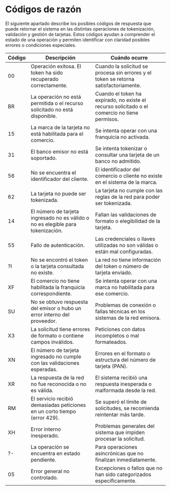 # Códigos de razón

El siguiente apartado describe los posibles códigos de respuesta que puede retornar el sistema en las distintas operaciones de tokenización, validación y gestión de tarjetas. Estos códigos ayudan a comprender el estado de una operación y permiten identificar con claridad posibles errores o condiciones especiales.

| Código | Descripción                                                                                      | Cuándo ocurre                                                                                 |
|--------|--------------------------------------------------------------------------------------------------|-----------------------------------------------------------------------------------------------|
| 00     | Operación exitosa. El token ha sido recuperado correctamente.                                    | Cuando la solicitud se procesa sin errores y el token se retorna satisfactoriamente.          |
| BR     | La operación no está permitida o el recurso solicitado no está disponible.                       | Cuando el token ha expirado, no existe el recurso solicitado o el comercio no tiene permisos. |
| 15     | La marca de la tarjeta no está habilitada para el comercio.                                      | Se intenta operar con una franquicia no activada.                                             |
| 31     | El banco emisor no está soportado.                                                               | Se intenta tokenizar o consultar una tarjeta de un banco no admitido.                         |
| 56     | No se encuentra el identificador del cliente.                                                    | El identificador del comercio o cliente no existe en el sistema de la marca.                  |
| 62     | La tarjeta no puede ser tokenizada.                                                              | La tarjeta no cumple con las reglas de la red para poder ser tokenizada.                      |
| 14     | El número de tarjeta ingresado no es válido o no es elegible para tokenización.                  | Fallan las validaciones de formato o elegibilidad de la tarjeta.                              |
| 55     | Fallo de autenticación.                                                                          | Las credenciales o llaves utilizadas no son válidas o están mal configuradas.                 |
| ?I     | No se encontró el token o la tarjeta consultada no existe.                                       | La red no tiene información del token o número de tarjeta enviado.                            |
| XF     | El comercio no tiene habilitada la franquicia correspondiente.                                   | Se intenta operar con una marca no habilitada para ese comercio.                              |
| SU     | No se obtuvo respuesta del emisor o hubo un error interno del proveedor.                         | Problemas de conexión o fallas técnicas en los sistemas de la red emisora.                    |
| X3     | La solicitud tiene errores de formato o contiene campos inválidos.                               | Peticiones con datos incompletos o mal formateados.                                           |
| XN     | El número de tarjeta ingresado no cumple con las validaciones esperadas.                         | Errores en el formato o estructura del número de tarjeta (PAN).                               |
| XR     | La respuesta de la red no fue reconocida o no es válida.                                         | El sistema recibió una respuesta inesperada o malformada desde la red.                        |
| RM     | El servicio recibió demasiadas peticiones en un corto tiempo (error 429).                        | Se superó el límite de solicitudes, se recomienda reintentar más tarde.                       |
| XH     | Error interno inesperado.                                                                        | Problemas generales del sistema que impiden procesar la solicitud.                            |
| ?-     | La operación se encuentra en estado pendiente.                                                   | Para operaciones asincrónicas que no finalizan inmediatamente.                                |
| 05     | Error general no controlado.                                                                     | Excepciones o fallos que no han sido categorizados específicamente.                           |
